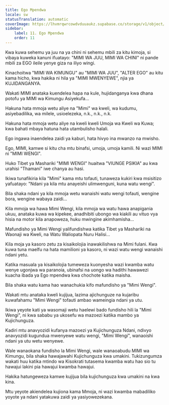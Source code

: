 ```yaml
---
title: Ego Mpendwa
locale: sw
statusTranslation: automatic
coverImage: https://lhvmrqwrcowdvduuaukz.supabase.co/storage/v1/object/public/strapi-uploads/small_cover-tratado-de-psicologia-revolucionaria.webp-5e15e1cec4e0ebebcde5d7fc7565d8fd.webp
sidebar:
    label: 11. Ego Mpendwa
    order: 11
---
```

Kwa kuwa sehemu ya juu na ya chini ni sehemu mbili za kitu kimoja, si vibaya kuweka kanuni ifuatayo: "MIMI WA JUU, MIMI WA CHINI" ni pande mbili za EGO ileile yenye giza na iliyo wingi.

Kinachoitwa "MIMI WA KIMUNGU" au "MIMI WA JUU", "ALTER EGO" au kitu kama hicho, kwa hakika ni hila ya "MIMI MWENYEWE", njia ya KUJIDANGANYA.

Wakati MIMI anataka kuendelea hapa na kule, hujidanganya kwa dhana potofu ya MIMI wa Kimungu Asiyekufa...

Hakuna hata mmoja wetu aliye na "Mimi" wa kweli, wa kudumu, asiyebadilika, wa milele, usioelezeka, n.k., n.k., n.k.

Hakuna hata mmoja wetu aliye na kweli kweli Umoja wa Kweli wa Kuwa; kwa bahati mbaya hatuna hata utambulisho halali.

Ego ingawa inaendelea zaidi ya kaburi, hata hivyo ina mwanzo na mwisho.

Ego, MIMI, kamwe si kitu cha mtu binafsi, umoja, umoja kamili. Ni wazi MIMI ni "MIMI WENGI".

Huko Tibet ya Mashariki "MIMI WENGI" huaitwa "VIUNGE PSIKIA" au kwa urahisi "Thamani" iwe chanya au hasi.

Ikiwa tunafikiria kila "Mimi" kama mtu tofauti, tunaweza kukiri kwa msisitizo yafuatayo: "Ndani ya kila mtu anayeishi ulimwenguni, kuna watu wengi".

Bila shaka ndani ya kila mmoja wetu wanaishi watu wengi tofauti, wengine bora, wengine wabaya zaidi...

Kila mmoja wa hawa Mimi Wengi, kila mmoja wa watu hawa anapigania ukuu, anataka kuwa wa kipekee, anadhibiti ubongo wa kiakili au vituo vya hisia na motor kila anapoweza, huku mwingine akimhamisha...

Mafundisho ya Mimi Wengi yalifundishwa katika Tibet ya Mashariki na Waonaji wa Kweli, na Watu Waliopata Nuru Halisi...

Kila moja ya kasoro zetu za kisaikolojia inawakilishwa na Mimi fulani. Kwa kuwa tuna maelfu na hata mamilioni ya kasoro, ni wazi watu wengi wanaishi ndani yetu.

Katika masuala ya kisaikolojia tumeweza kuonyesha wazi kwamba watu wenye ugonjwa wa paranoia, ubinafsi na uongo wa hadithi hawawezi kuacha ibada ya Ego mpendwa kwa chochote katika maisha.

Bila shaka watu kama hao wanachukia kifo mafundisho ya "Mimi Wengi".

Wakati mtu anataka kweli kujijua, lazima ajichunguze na kujaribu kuwafahamu "Mimi Wengi" tofauti ambao wameingia ndani ya utu.

Ikiwa yeyote kati ya wasomaji wetu haelewi bado fundisho hili la "Mimi Wengi", ni kwa sababu ya ukosefu wa mazoezi katika mambo ya Kujichunguza.

Kadiri mtu anavyozidi kufanya mazoezi ya Kujichunguza Ndani, ndivyo anavyozidi kugundua mwenyewe watu wengi, "Mimi Wengi", wanaoishi ndani ya utu wetu wenyewe.

Wale wanaokana fundisho la Mimi Wengi, wale wanaoabudu MIMI wa Kimungu, bila shaka hawajawahi Kujichunguza kwa umakini. Tukizungumza wakati huu katika mtindo wa Kisokrati tutasema kwamba watu hao sio tu hawajui lakini pia hawajui kwamba hawajui.

Hakika hatungeweza kamwe kujijua bila kujichunguza kwa umakini na kwa kina.

Mtu yeyote akiendelea kujiona kama Mmoja, ni wazi kwamba mabadiliko yoyote ya ndani yatakuwa zaidi ya yasiyowezekana.

